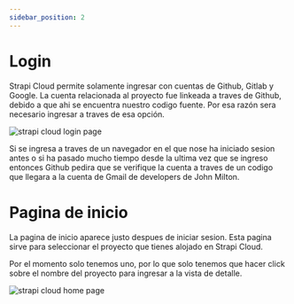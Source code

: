 ```yaml
---
sidebar_position: 2
---
```


# Login

Strapi Cloud permite solamente ingresar con cuentas de Github, Gitlab y Google.
La cuenta relacionada al proyecto fue linkeada a traves de Github, debido a que
ahi se encuentra nuestro codigo fuente. Por esa razón sera necesario ingresar
a traves de esa opción.

<div style={{textAlign: 'center'}}>
  <img src="/img/docs/strapi-cloud/strapi-cloud-login.png" alt="strapi cloud login page" />
</div>

Si se ingresa a traves de un navegador en el que nose ha iniciado sesion antes o si ha pasado mucho tiempo desde la ultima vez que se ingreso entonces Github pedira que se verifique la cuenta a traves de
un codigo que llegara a la cuenta de Gmail de developers de John Milton.

# Pagina de inicio

La pagina de inicio aparece justo despues de iniciar sesion.
Esta pagina sirve para seleccionar el proyecto que tienes alojado en
Strapi Cloud.

Por el momento solo tenemos uno, por lo que solo tenemos que hacer
click sobre el nombre del proyecto para ingresar a la vista de detalle.

<div style={{textAlign: 'center'}}>
  <img src="/img/docs/strapi-cloud/strapi-cloud-home.png" alt="strapi cloud home page" />
</div>
